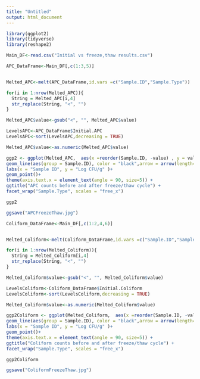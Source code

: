 ```yaml
---
title: "Untitled"
output: html_document
---
```

```r
library(ggplot2)
library(tidyverse)
library(reshape2)
```
```r
Main_DF<-read.csv("Initial vs freeze,thaw results.csv")

```
```r

APC_DataFrame<-Main_DF[,c(1:3,5)]


Melted_APC<-melt(APC_DataFrame,id.vars =c("Sample.ID","Sample.Type"))

for(i in 1:nrow(Melted_APC)){
  String = Melted_APC[i,4]
  str_replace(String, "<", "")
}

Melted_APC$value<-gsub("<", "", Melted_APC$value)

LevelsAPC<-APC_DataFrame$Initial.APC
LevelsAPC<-sort(LevelsAPC,decreasing = TRUE)

```

```r
Melted_APC$value<-as.numeric(Melted_APC$value)

ggp2 <- ggplot(Melted_APC,  aes(x =reorder(Sample.ID, -value) , y = value, color = variable, shape = variable, show.legend = F))+  
geom_line(aes(group = Sample.ID), color = "black",arrow = arrow(length=unit(0.2,"cm"), ends="last", type = "closed"))+
labs(x = "Sample ID", y = "Log CFU/g" )+
geom_point()+
theme(axis.text.x = element_text(angle = 90, size=5)) +
ggtitle("APC counts before and after freeze/thaw cycle") +
facet_wrap("Sample.Type", scales = "free_x")

ggp2

ggsave("APCFreezeThaw.jpg")
```
```r
Coliform_DataFrame<-Main_DF[,c(1:2,4,6)]


Melted_Coliform<-melt(Coliform_DataFrame,id.vars =c("Sample.ID","Sample.Type"))

for(i in 1:nrow(Melted_Coliform)){
  String = Melted_Coliform[i,4]
  str_replace(String, "<", "")
}

Melted_Coliform$value<-gsub("<", "", Melted_Coliform$value)

LevelsColiform<-Coliform_DataFrame$Initial.Coliform
LevelsColiform<-sort(LevelsColiform,decreasing = TRUE)


```

```r
Melted_Coliform$value<-as.numeric(Melted_Coliform$value)

ggp2Coliform <- ggplot(Melted_Coliform,  aes(x =reorder(Sample.ID, -value) , y = value, color = variable, shape = variable, show.legend = F))+  
geom_line(aes(group = Sample.ID), color = "black",arrow = arrow(length=unit(0.2,"cm"), ends="last", type = "closed"))+
labs(x = "Sample ID", y = "Log CFU/g" )+
geom_point()+
theme(axis.text.x = element_text(angle = 90, size=5)) +
ggtitle("Coliform counts before and after freeze/thaw cycle") +
facet_wrap("Sample.Type", scales = "free_x")

ggp2Coliform

ggsave("ColiformFreezeThaw.jpg")

```


